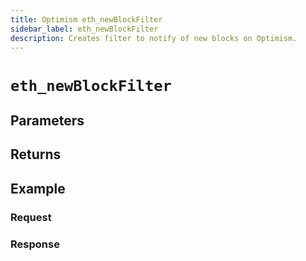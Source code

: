 ```yaml
---
title: Optimism eth_newBlockFilter
sidebar_label: eth_newBlockFilter
description: Creates filter to notify of new blocks on Optimism.
---
```




# `eth_newBlockFilter`

<Description />

## Parameters


<Params />

## Returns


<Returns />

## Example


<Example />

### Request


<Request />

### Response


<Response />
